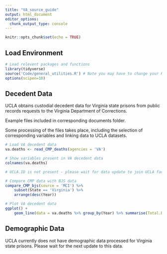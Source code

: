 ```yaml
---
title: "VA_source_guide"
output: html_document
editor_options: 
  chunk_output_type: console
---
```


```r
knitr::opts_chunk$set(echo = TRUE)
```

## Load Environment

```r
# Load relevent packages and functions
library(tidyverse)
source('Code/general_utilities.R') # Note you may have to change your Rmarkdown option for evaluate chunks to project instead of document
options(scipen=10)
```

## Decedent Data

UCLA obtains custodial decedent data for Virginia state prisons from public records requests to the Virginia Department of Corrections.

Example files included in corresponding documents folder. 

Some processing of the files takes place, including the selection of corresponding variables and linking data to UCLA datasets. 

```r
# Load VA decedent data
va.deaths <- read_CMP_deaths(agencies = 'VA')

# Show variables present in VA decedent data
colnames(va.deaths)

# UCLA.ID is not present - please wait for data update to join UCLA facility data

# Compare CMP data with BJS data
compare_CMP_bjs(source = 'MCI') %>%
    subset(State == 'Virginia') %>%
    arrange(desc(Year))

# Plot VA decedent data 
ggplot() +
    geom_line(data = va.deaths %>% group_by(Year) %>% summarise(Total.Deaths = sum(Total.Deaths)),aes(x = Year, y = Total.Deaths))

```


## Demographic Data

UCLA currently does not have demographic data processed for Virginia state prisons. Please wait for the next update to this data. 
